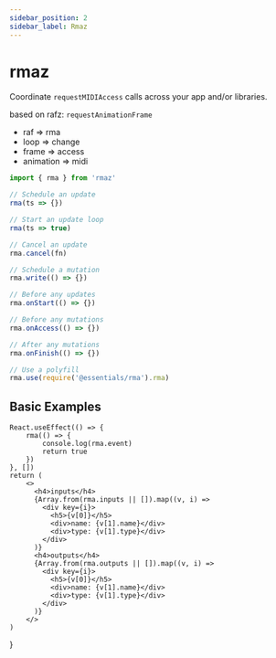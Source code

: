 ---
sidebar_position: 2
sidebar_label: Rmaz
---

# rmaz

Coordinate `requestMIDIAccess` calls across your app and/or libraries.

based on rafz: `requestAnimationFrame`

- raf => rma
- loop => change
- frame => access
- animation => midi

```js
import { rma } from 'rmaz'

// Schedule an update
rma(ts => {})

// Start an update loop
rma(ts => true)

// Cancel an update
rma.cancel(fn)

// Schedule a mutation
rma.write(() => {})

// Before any updates
rma.onStart(() => {})

// Before any mutations
rma.onAccess(() => {})

// After any mutations
rma.onFinish(() => {})

// Use a polyfill
rma.use(require('@essentials/rma').rma)
```


## Basic Examples


    React.useEffect(() => {
        rma(() => {
            console.log(rma.event)
            return true
        })
    }, [])
    return (
        <>
          <h4>inputs</h4>
          {Array.from(rma.inputs || []).map((v, i) =>
            <div key={i}>
              <h5>{v[0]}</h5>
              <div>name: {v[1].name}</div>
              <div>type: {v[1].type}</div>
            </div>
          )}
          <h4>outputs</h4>
          {Array.from(rma.outputs || []).map((v, i) =>
            <div key={i}>
              <h5>{v[0]}</h5>
              <div>name: {v[1].name}</div>
              <div>type: {v[1].type}</div>
            </div>
          )}
        </>
    )
}

<App />
